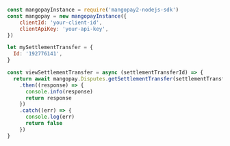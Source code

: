   
```javascript NodeJS  
const mangopayInstance = require('mangopay2-nodejs-sdk')
const mangopay = new mangopayInstance({
    clientId: 'your-client-id',
    clientApiKey: 'your-api-key',
})

let mySettlementTransfer = {
  Id: '192776141',
}

const viewSettlementTransfer = async (settlementTransferId) => {
  return await mangopay.Disputes.getSettlementTransfer(settlementTransferId)
    .then((response) => {
      console.info(response)
      return response
    })
    .catch((err) => {
      console.log(err)
      return false
    })
}  
```